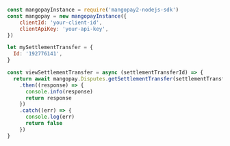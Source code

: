   
```javascript NodeJS  
const mangopayInstance = require('mangopay2-nodejs-sdk')
const mangopay = new mangopayInstance({
    clientId: 'your-client-id',
    clientApiKey: 'your-api-key',
})

let mySettlementTransfer = {
  Id: '192776141',
}

const viewSettlementTransfer = async (settlementTransferId) => {
  return await mangopay.Disputes.getSettlementTransfer(settlementTransferId)
    .then((response) => {
      console.info(response)
      return response
    })
    .catch((err) => {
      console.log(err)
      return false
    })
}  
```